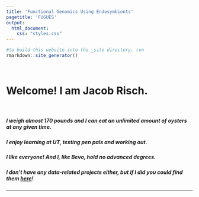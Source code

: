 ```yaml
---
title: 'Functional Genomics Using Endosymbionts'
pagetitle: 'FUGUES'
output: 
  html_document: 
    css: "styles.css"
---
```


```R
#to build this website into the _site directory, run
rmarkdown::site_generator()
```
 

<br>

# Welcome! I am Jacob Risch. 
  
</br>

##### I weigh almost 170 pounds and I can eat an unlimited amount of oysters at any given time.

##### I enjoy learning at UT, texting pen pals and working out. 

##### I like everyone! And I, like Bevo, hold no advanced degrees.  

##### I don't have any data-related projects either, but if I did you could find them [here](/portfolio)!

---